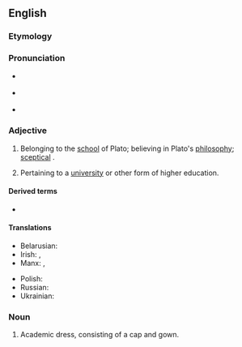 ==English==

===Etymology===
{{suffix|en|academic|al|t2=related to}}

===Pronunciation===
* {{a|RP}} {{IPA|en|/ˌæk.əˈdɛm.ɪ.kl̩/}}
* {{a|US}} {{IPA|en|/ˌæk.əˈdɛm.ɪ.kl̩/}}
* {{rhymes|en|ɛmɪkəl|s=5}}

===Adjective===
{{head|en|adjective}}

# {{lb|en|rare}} Belonging to the [[school]] of Plato; believing in Plato's [[philosophy]]; [[sceptical]] <!-- ??? But Plato was no skeptic -->. {{defdate|First attested in the late 16th century.}}
# Pertaining to a [[university]] or other form of higher education. {{defdate|First attested in the late 16th century.}}

====Derived terms====
* {{l|en|academical clerk}}

====Translations====
{{trans-top|Pertaining to a university or other form of higher education}}
* Belarusian: {{t|be|акадэмі́чны|m|sc=Cyrl}}
* Irish: {{t|ga|ollscolach}}, {{t|ga|coláisteach}}
* Manx: {{t|gv|colaashtagh}}, {{t|gv|scoillaragh}}
{{trans-mid}}
* Polish: {{t+|pl|akademicki}}
* Russian: {{t+|ru|академи́ческий|m}}
* Ukrainian: {{t+|uk|академі́чний|m|sc=Cyrl}}
{{trans-bottom}}

===Noun===
{{en-noun}}

# {{lb|en|pluralonly}} Academic dress, consisting of a cap and gown. {{defdate|First attested in the early 19th century.}}